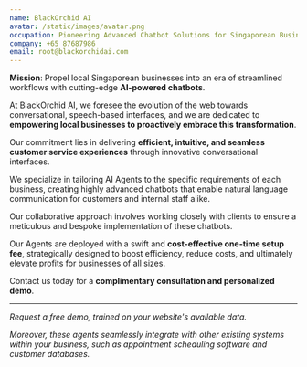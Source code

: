 ```yaml
---
name: BlackOrchid AI
avatar: /static/images/avatar.png
occupation: Pioneering Advanced Chatbot Solutions for Singaporean Businesses
company: +65 87687986
email: root@blackorchidai.com
---
```


**Mission**: Propel local Singaporean businesses into an era of streamlined workflows with cutting-edge **AI-powered chatbots**.

At BlackOrchid AI, we foresee the evolution of the web towards conversational, speech-based interfaces, and we are dedicated to **empowering local businesses to proactively embrace this transformation**.

Our commitment lies in delivering **efficient, intuitive, and seamless customer service experiences** through innovative conversational interfaces.

We specialize in tailoring AI Agents to the specific requirements of each business, creating highly advanced chatbots that enable natural language communication for customers and internal staff alike.

Our collaborative approach involves working closely with clients to ensure a meticulous and bespoke implementation of these chatbots.

Our Agents are deployed with a swift and **cost-effective one-time setup fee**, strategically designed to boost efficiency, reduce costs, and ultimately elevate profits for businesses of all sizes.

Contact us today for a **complimentary consultation and personalized demo**.

---

*Request a free demo, trained on your website's available data.*

*Moreover, these agents seamlessly integrate with other existing systems within your business, such as appointment scheduling software and customer databases.*
